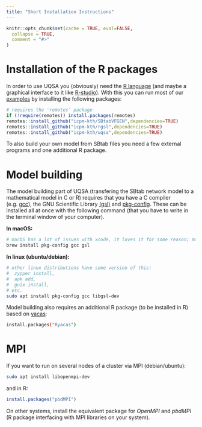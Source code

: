 ---
title: "Short Installation Instructions"
---

```{r, include = FALSE}
knitr::opts_chunk$set(cache = TRUE, eval=FALSE,
  collapse = TRUE,
  comment = "#>"
)
```


# Installation of the R packages
In order to use UQSA you (obviously) need the 
   [R language](https://www.r-project.org/) (and maybe a graphical interface to it like
   [R-studio](https://posit.co/download/rstudio-desktop/)).
With this you can run most of our [examples](./examples_overview.html) by installing the following packages:
```{r remotes, eval=FALSE}
# requires the 'remotes' package
if (!require(remotes)) install.packages(remotes)
remotes::install_github("icpm-kth/SBtabVFGEN",dependencies=TRUE)
remotes::install_github("icpm-kth/rgsl",dependencies=TRUE)
remotes::install_github("icpm-kth/uqsa",dependencies=TRUE)
```
To also build your own model from SBtab files you need a few external programs and one additional R package. 

# Model building
The model building part of UQSA (transfering the SBtab network model to a mathematical model in C or R) requires that you have a C compiler (e.g. [gcc](https://gcc.gnu.org)), the GNU Scientific Library [(gsl)](https://www.gnu.org/software/gsl/) and [pkg-config](https://www.freedesktop.org/wiki/Software/pkg-config/).
These can be installed all at once with the following command (that you have to write in the terminal window of your computer).

**In macOS:**
```{sh macOS, eval=FALSE}
# macOS has a lot of issues with xcode, it loves it for some reason; maybe agree to xcode license
brew install pkg-config gcc gsl
```

**In linux (ubuntu/debian):**
```{sh ubuntu/debian, eval=FALSE}
# other linux distributions have some version of this:
#  zypper install,
#  apk add,
#  guix install,
# etc.
sudo apt install pkg-config gcc libgsl-dev
```

Model building also requires an additional R package (to be installed in R) based on [yacas](http://www.yacas.org/index.html):
```{sh Ryacas, eval=FALSE}
install.packages("Ryacas")
```

# MPI

If you want to run on several nodes of a cluster via MPI (debian/ubuntu):

```{sh MPI, eval=FALSE}
sudo apt install libopenmpi-dev
```

and in R:

```{r pbdMPI, eval=FALSE}
install.packages("pbdMPI")
```

On other systems, install the equivalent package for _OpenMPI_ and
_pbdMPI_ (R package interfacing with MPI libraries on your system).
